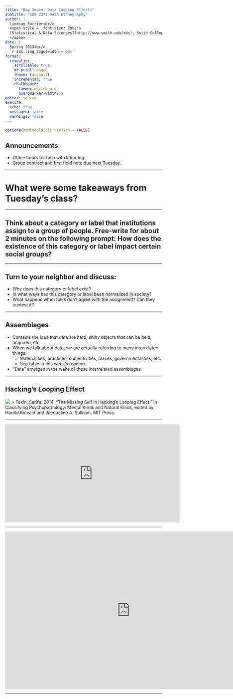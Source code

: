 ```yaml
---
title: "Day Seven: Data Looping Effects"
subtitle: "SDS 237: Data Ethnography"
author: |
  Lindsay Poirier<br/>
  <span style = 'font-size: 70%;'>
  [Statistical & Data Sciences](http://www.smith.edu/sds), Smith College<br/>
  </span>
date: |
  Spring 2023<br/>
  `r sds::img_logo(width = 64)`
format: 
  revealjs:
    scrollable: true
    df-print: paged
    theme: [default]
    incremental: true
    chalkboard:
      theme: whiteboard
      boardmarker-width: 5
editor: source
execute:
  echo: true
  messages: false
  warnings: false
---
```


```r
options(htmltools.dir.version = FALSE)
```

## Announcements

-   Office hours for help with labor log.
-   Group contract and first field note due next Tuesday.

---

# What were some takeaways from Tuesday's class?

---

## Think about a category or label that institutions assign to a group of people. Free-write for about 2 minutes on the following prompt: How does the existence of this category or label impact certain social groups?

---

## Turn to your neighbor and discuss:

- Why does this category or label exist?
- In what ways has this category or label been normalized in society?
- What happens when folks don't agree with the assignment? Can they contest it?

---

## Assemblages

- Contests the idea that data are hard, shiny objects that can be held, acquired, etc.
- When we talk about data, we are actually referring to many interrelated things:
  - Materialities, practices, subjectivities, places, governmentalities, etc.
  - See table in this week's reading
- "Data" emerges in the wake of these interrelated assemblages

---

## Hacking’s Looping Effect

![](https://www.researchgate.net/profile/Serife-Tekin/publication/290942593/figure/fig2/AS:621511631192064@1525191328003/Looping-effects-in-later-hacking.png)
> Tekin, Serife. 2014. “The Missing Self in Hacking’s Looping Effect.” In Classifying Psychopathology: Mental Kinds and Natural Kinds, edited by Harold Kincaid and Jacqueline A. Sullivan. MIT Press.

---

<iframe width="560" height="315" src="https://www.youtube.com/embed/z-_ARP8m4Fg?start=960" title="YouTube video player" frameborder="0" allow="accelerometer; autoplay; clipboard-write; encrypted-media; gyroscope; picture-in-picture; web-share" allowfullscreen></iframe>

---

<iframe width="800" height="505" src="https://www.youtube.com/embed/kiwRnrpKuIc" title="YouTube video player" frameborder="0" allow="accelerometer; autoplay; clipboard-write; encrypted-media; gyroscope; picture-in-picture" allowfullscreen></iframe>
  
---




